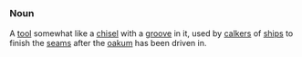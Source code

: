 =={{En}}==
===Noun===
A [[tool]] somewhat like a [[chisel]] with a [[groove]] in it, used by [[calker]]s of [[ship]]s to finish the [[seam]]s after the [[oakum]] has been driven in.
